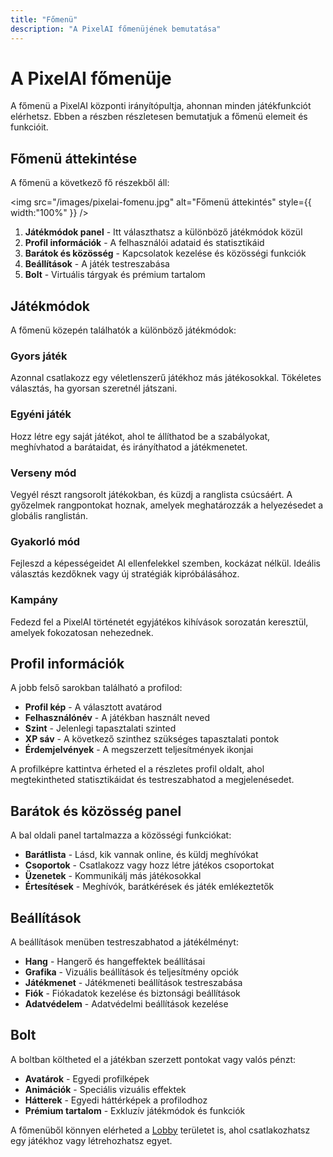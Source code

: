 ```yaml
---
title: "Főmenü"
description: "A PixelAI főmenüjének bemutatása"
---
```


# A PixelAI főmenüje

A főmenü a PixelAI központi irányítópultja, ahonnan minden játékfunkciót elérhetsz. Ebben a részben részletesen bemutatjuk a főmenü elemeit és funkcióit.

## Főmenü áttekintése

A főmenü a következő fő részekből áll:

<img
  src="/images/pixelai-fomenu.jpg"
  alt="Főmenü áttekintés"
  style={{ width:"100%" }}
/>

1. **Játékmódok panel** - Itt választhatsz a különböző játékmódok közül
2. **Profil információk** - A felhasználói adataid és statisztikáid
3. **Barátok és közösség** - Kapcsolatok kezelése és közösségi funkciók
4. **Beállítások** - A játék testreszabása
5. **Bolt** - Virtuális tárgyak és prémium tartalom

## Játékmódok

A főmenü közepén találhatók a különböző játékmódok:

### Gyors játék

Azonnal csatlakozz egy véletlenszerű játékhoz más játékosokkal. Tökéletes választás, ha gyorsan szeretnél játszani.

### Egyéni játék

Hozz létre egy saját játékot, ahol te állíthatod be a szabályokat, meghívhatod a barátaidat, és irányíthatod a játékmenetet.

### Verseny mód

Vegyél részt rangsorolt játékokban, és küzdj a ranglista csúcsáért. A győzelmek rangpontokat hoznak, amelyek meghatározzák a helyezésedet a globális ranglistán.

### Gyakorló mód

Fejleszd a képességeidet AI ellenfelekkel szemben, kockázat nélkül. Ideális választás kezdőknek vagy új stratégiák kipróbálásához.

### Kampány

Fedezd fel a PixelAI történetét egyjátékos kihívások sorozatán keresztül, amelyek fokozatosan nehezednek.

## Profil információk

A jobb felső sarokban található a profilod:

- **Profil kép** - A választott avatárod
- **Felhasználónév** - A játékban használt neved
- **Szint** - Jelenlegi tapasztalati szinted
- **XP sáv** - A következő szinthez szükséges tapasztalati pontok
- **Érdemjelvények** - A megszerzett teljesítmények ikonjai

A profilképre kattintva érheted el a részletes profil oldalt, ahol megtekintheted statisztikáidat és testreszabhatod a megjelenésedet.

## Barátok és közösség panel

A bal oldali panel tartalmazza a közösségi funkciókat:

- **Barátlista** - Lásd, kik vannak online, és küldj meghívókat
- **Csoportok** - Csatlakozz vagy hozz létre játékos csoportokat
- **Üzenetek** - Kommunikálj más játékosokkal
- **Értesítések** - Meghívók, barátkérések és játék emlékeztetők

## Beállítások

A beállítások menüben testreszabhatod a játékélményt:

- **Hang** - Hangerő és hangeffektek beállításai
- **Grafika** - Vizuális beállítások és teljesítmény opciók
- **Játékmenet** - Játékmeneti beállítások testreszabása
- **Fiók** - Fiókadatok kezelése és biztonsági beállítások
- **Adatvédelem** - Adatvédelmi beállítások kezelése

## Bolt

A boltban költheted el a játékban szerzett pontokat vagy valós pénzt:

- **Avatárok** - Egyedi profilképek
- **Animációk** - Speciális vizuális effektek
- **Hátterek** - Egyedi háttérképek a profilodhoz
- **Prémium tartalom** - Exkluzív játékmódok és funkciók

A főmenüből könnyen elérheted a [Lobby](/PixelAI/jatek-menete/lobby) területet is, ahol csatlakozhatsz egy játékhoz vagy létrehozhatsz egyet.